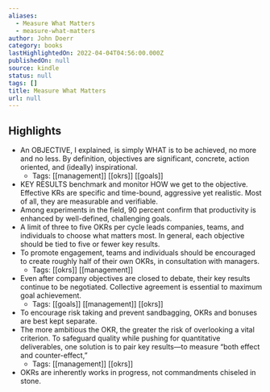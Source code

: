 ```yaml
---
aliases:
  - Measure What Matters
  - measure-what-matters
author: John Doerr
category: books
lastHighlightedOn: 2022-04-04T04:56:00.000Z
publishedOn: null
source: kindle
status: null
tags: []
title: Measure What Matters
url: null
---
```

## Highlights

- An OBJECTIVE, I explained, is simply WHAT is to be achieved, no more and no less. By definition, objectives are significant, concrete, action oriented, and (ideally) inspirational.
    - Tags: [[management]] [[okrs]] [[goals]]
- KEY RESULTS benchmark and monitor HOW we get to the objective. Effective KRs are specific and time-bound, aggressive yet realistic. Most of all, they are measurable and verifiable.
- Among experiments in the field, 90 percent confirm that productivity is enhanced by well-defined, challenging goals.
- A limit of three to five OKRs per cycle leads companies, teams, and individuals to choose what matters most. In general, each objective should be tied to five or fewer key results.
- To promote engagement, teams and individuals should be encouraged to create roughly half of their own OKRs, in consultation with managers.
    - Tags: [[okrs]] [[management]]
- Even after company objectives are closed to debate, their key results continue to be negotiated. Collective agreement is essential to maximum goal achievement.
    - Tags: [[goals]] [[management]] [[okrs]]
- To encourage risk taking and prevent sandbagging, OKRs and bonuses are best kept separate.
- The more ambitious the OKR, the greater the risk of overlooking a vital criterion. To safeguard quality while pushing for quantitative deliverables, one solution is to pair key results—to measure “both effect and counter-effect,”
    - Tags: [[management]] [[okrs]]
- OKRs are inherently works in progress, not commandments chiseled in stone.
